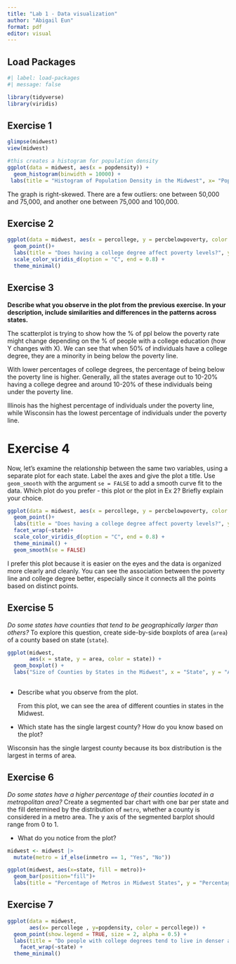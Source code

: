 ```yaml
---
title: "Lab 1 - Data visualization"
author: "Abigail Eun"
format: pdf
editor: visual
---
```


## Load Packages

```r
#| label: load-packages
#| message: false

library(tidyverse)
library(viridis)
```

## Exercise 1

```r
glimpse(midwest)
view(midwest)
```

```r
#this creates a histogram for population density 
ggplot(data = midwest, aes(x = popdensity)) +
  geom_histogram(binwidth = 10000) +
 labs(title = "Histogram of Population Density in the Midwest", x= "Population Density", y = "Count") 
```

The graph is right-skewed. There are a few outliers: one between 50,000 and 75,000, and another one between 75,000 and 100,000.

## Exercise 2

```r
ggplot(data = midwest, aes(x = percollege, y = percbelowpoverty, color = state))+
  geom_point()+
  labs(title = "Does having a college degree affect poverty levels?", y = "Percentage Below Poverty Line", x = "Percentage with a College Degree") +
  scale_color_viridis_d(option = "C", end = 0.8) +
  theme_minimal() 
```

## Exercise 3

**Describe what you observe in the plot from the previous exercise. In your description, include similarities and differences in the patterns across states.**

The scatterplot is trying to show how the % of ppl below the poverty rate might change depending on the % of people with a college education (how Y changes with X). We can see that when 50% of individuals have a college degree, they are a minority in being below the poverty line.

With lower percentages of college degrees, the percentage of being below the poverty line is higher. Generally, all the states average out to 10-20% having a college degree and around 10-20% of these individuals being under the poverty line.

Illinois has the highest percentage of individuals under the poverty line, while Wisconsin has the lowest percentage of individuals under the poverty line.

# Exercise 4

Now, let's examine the relationship between the same two variables, using a separate plot for each state. Label the axes and give the plot a title. Use `geom_smooth` with the argument `se = FALSE` to add a smooth curve fit to the data. Which plot do you prefer - this plot or the plot in Ex 2? Briefly explain your choice.

```r
ggplot(data = midwest, aes(x = percollege, y = percbelowpoverty, color = state))+
  geom_point()+
  labs(title = "Does having a college degree affect poverty levels?", y = "Percentage Below Poverty Line", x = "Percentage with a College Degree") +
  facet_wrap(~state)+
  scale_color_viridis_d(option = "C", end = 0.8) +
  theme_minimal() +
  geom_smooth(se = FALSE)

```

I prefer this plot because it is easier on the eyes and the data is organized more clearly and cleanly. You can see the association between the poverty line and college degree better, especially since it connects all the points based on distinct points.

## Exercise 5

*Do some states have counties that tend to be geographically larger than others?* To explore this question, create side-by-side boxplots of area (`area`) of a county based on state (`state`).

```r
ggplot(midwest, 
       aes(x = state, y = area, color = state)) +
  geom_boxplot() +
  labs("Size of Counties by States in the Midwest", x = "State", y = "Area")
  
```

-   Describe what you observe from the plot.

    From this plot, we can see the area of different counties in states in the Midwest.

-   Which state has the single largest county? How do you know based on the plot?

Wisconsin has the single largest county because its box distribution is the largest in terms of area.

## Exercise 6

*Do some states have a higher percentage of their counties located in a metropolitan area?* Create a segmented bar chart with one bar per state and the fill determined by the distribution of `metro`, whether a county is considered in a metro area. The y axis of the segmented barplot should range from 0 to 1.

-   What do you notice from the plot?

```r
midwest <- midwest |>
  mutate(metro = if_else(inmetro == 1, "Yes", "No"))
```

```r
ggplot(midwest, aes(x=state, fill = metro))+
  geom_bar(position="fill")+
  labs(title = "Percentage of Metros in Midwest States", y = "Percentage", x = "State")
```

## Exercise 7

```r
ggplot(data = midwest,
       aes(x= percollege , y=popdensity, color = percollege)) +
  geom_point(show.legend = TRUE, size = 2, alpha = 0.5) +
  labs(title = "Do people with college degrees tend to live in denser areas?", x = "% of college educated", y = "Population density (person/unit area", fill = "% below \n poverty line")+
    facet_wrap(~state) +
  theme_minimal()
  
```
